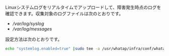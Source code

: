 Linuxシステムログをリアルタイムでアップロードして、障害発生時点のログを確認できます。収集対象のログファイルは次のとおりです。

-   _/var/log/syslog_
-   _/var/log/messages_

設定方法は次のとおりです。

```bash title='Linux Shell'
echo "systemlog.enabled=true" |sudo tee -a /usr/whatap/infra/conf/whatap.conf
```
